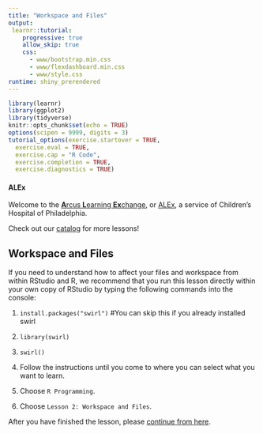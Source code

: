 ```yaml
---
title: "Workspace and Files"
output: 
 learnr::tutorial:
    progressive: true
    allow_skip: true
    css:
      - www/bootstrap.min.css
      - www/flexdashboard.min.css
      - www/style.css
runtime: shiny_prerendered
---
```


```r
library(learnr)
library(ggplot2)
library(tidyverse)
knitr::opts_chunk$set(echo = TRUE)
options(scipen = 9999, digits = 3)
tutorial_options(exercise.startover = TRUE,
  exercise.eval = TRUE, 
  exercise.cap = "R Code",
  exercise.completion = TRUE,
  exercise.diagnostics = TRUE)
```

#### ALEx

Welcome to the <a href="../../index" target="_blank">**A**rcus **L**earning **Ex**change</a>, or <a href="../../index" target="_blank">ALEx</a>, a service of Children's Hospital of Philadelphia. 

Check out our <a href="../../catalog" target="_blank">catalog</a> for more lessons! 

## Workspace and Files

If you need to understand how to affect your files and workspace from within RStudio and R, we recommend that you run this lesson directly within your own copy of RStudio by typing the following commands into the console:

1. `install.packages("swirl")` #You can skip this if you already installed swirl    

2. `library(swirl)`          

3. `swirl()`

4. Follow the instructions until you come to where you can select what you want to learn.

5. Choose `R Programming`.  

6. Choose `Lesson 2: Workspace and Files`.

After you have finished the lesson, please [continue from here](../swirl-sequences-of-numbers/).






